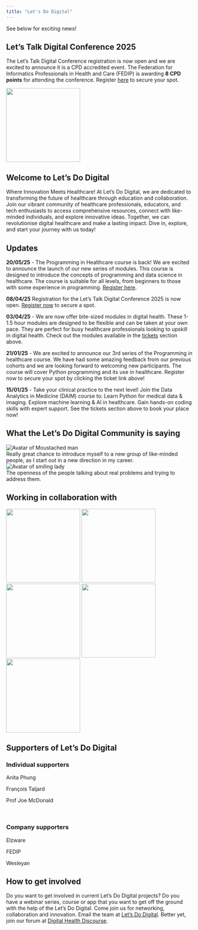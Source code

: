 ```yaml
---
title: "Let's Do Digital"
---
```


See below for exciting news!

## Let's Talk Digital Conference 2025

The Let's Talk Digital Conference registration is now open and we are excited to announce it is a CPD accredited event. The Federation for Informatics Professionals in Health and Care (FEDIP) is awarding **8 CPD points** for attending the conference. Register [here](/conferences/2025/index.qmd) to secure your spot.

![](/media/2025-conference/CPD-Endorsed-FEDIP.svg){width=200 class="center-image" fig-alt="FEDIP CPD points logo"}

## Welcome to Let's Do Digital

Where Innovation Meets Healthcare! At Let's Do Digital, we are dedicated to transforming the future of healthcare through education and collaboration. Join our vibrant community of healthcare professionals, educators, and tech enthusiasts to access comprehensive resources, connect with like-minded individuals, and explore innovative ideas. Together, we can revolutionise digital healthcare and make a lasting impact. Dive in, explore, and start your journey with us today!

## Updates

**20/05/25** - The Programming in Healthcare course is back! We are excited to announce the launch of our new series of modules. This course is designed to introduce the concepts of programming and data science in healthcare. The course is suitable for all levels, from beginners to those with some experience in programming. [Register here](https://letsdodigital.thinkific.com/collections?page=2).

**08/04/25** Registration for the Let's Talk Digital Conference 2025 is now open. [Register now](/conferences/2025/index.qmd) to secure a spot.

**03/04/25** - We are now offer bite-sized modules in digital health. These 1-1.5 hour modules are designed to be flexible and can be taken at your own pace. They are perfect for busy healthcare professionals looking to upskill in digital health. Check out the modules available in the [tickets](/tickets/index.qmd) section above.

**21/01/25** - We are excited to announce our 3rd series of the Programming in healthcare course. We have had some amazing feedback from our previous cohorts and we are looking forward to welcoming new participants. The course will cover Python programming and its use in healthcare. Register now to secure your spot by clicking the ticket link above!

**15/01/25** - Take your clinical practice to the next level! Join the Data Analytics in Medicine (DAIM) course to: Learn Python for medical data & imaging. Explore machine learning & AI in healthcare. Gain hands-on coding skills with expert support. See the tickets section above to book your place now!

## What the Let's Do Digital Community is saying

```{=html}
<div class="agenda-container-small">
    <div class="agenda-row">
        <div class="agenda-image-container">
            <img src="/media/moustache-avatar.png" alt="Avatar of Moustached man" class="agenda-image-small">
        </div>
        <div class="agenda-text-container">
            Really great chance to introduce myself to a new group of like-minded people, as I start out in a new direction in my career.
        </div>
    </div>
</div>

<div class="agenda-container-small">
    <div class="agenda-row">
        <div class="agenda-image-container">
            <img src="/media/lady-smiling-avatar.png" alt="Avatar of smiling lady" class="agenda-image-small">
        </div>
        <div class="agenda-text-container">
            The openness of the people talking about real problems and trying to address them.
        </div>
    </div>
</div>
```

## Working in collaboration with

![](/media/onionai.png){width=200 fig-alt="Onion.AI logo" class="padded-image"}
![](/media/university-of-bristol.svg){width=200 fig-alt="University of Bristol logo" class="padded-image"}
![](/media/mind-the-bleep.png){width=200 fig-alt="Mind the bleep logo" class="padded-image"}
![](/media/elzware.png){width=200 fig-alt="Mind the bleep logo" class="padded-image"}
![](/media/fedip-logo.png){width=200 fig-alt="Mind the bleep logo" class="padded-image"}

## Supporters of Let's Do Digital

```{=html}
<div class="supporter-frame">
    <h3>Individual supporters</h3>
    <!--Anita Phung 25/10/2024-->
    <p class="sponsors-named">Anita Phung</p>
    <!--François Taljard 24/04/2024-->
    <p class="sponsors-named">François Taljard</p>
    <!--Joe McDonald 12/10/2025-->
    <p class="sponsors-named">Prof Joe McDonald</p>

</div>
<br>
<div class="supporter-frame">
    <h3>Company supporters</h3>
    <p class="sponsors-named">Elzware</p>
    <p class="sponsors-named">FEDIP</p>
    <p class="sponsors-named">Wesleyan</p>
</div>
```

## How to get involved

Do you want to get involved in current Let's Do Digital projects? Do you have a webinar series, course or app that you want to get off the ground with the help of the Let's Do Digital. Come join us for networking, collaboration and innovation. Email the team at
[Let's Do Digital](mailto:info@letsdodigital.org). Better yet, join our forum at [Digital Health Discourse](https://discourse.digitalhealth.net/g/lets-do-digital).

```

```
